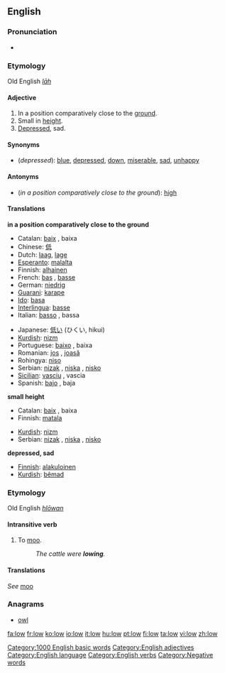 ==English==

{{rank|laid|cold|led|518|low|American|bad|forward}}

===Pronunciation===
*{{audio|en-us-low.ogg|Audio (US)}}

===Etymology===
Old English ''[[lāh]]''

====Adjective====
{{en-adj|er}}

# In a position comparatively close to the [[ground]].
# Small in [[height]].
# [[Depressed]], sad.

====Synonyms====
*(''depressed''): [[blue]], [[depressed]], [[down]], [[miserable]], [[sad]], [[unhappy]]

====Antonyms====
*(''in a position comparatively close to the ground''): [[high]]

====Translations====

'''in a position comparatively close to the ground'''
{{top}}
*Catalan: [[baix]] {{m}}, baixa {{f}}
*Chinese: [[低]]
*Dutch: [[laag]], [[lage]]
*[[Esperanto]]: [[malalta]]
*Finnish: [[alhainen]]
*French: [[bas]] {{m}}, [[basse]] {{f}}
*German: [[niedrig]]
*[[Guarani]]: [[karape]]
*[[Ido]]: [[basa]]
*[[Interlingua]]: [[basse]]
*Italian: [[basso]] {{m}}, bassa {{f}}
{{mid}}
*Japanese: [[低い]] (ひくい, hikui)
*[[Kurdish]]: [[nizm]]
*Portuguese: [[baixo]] {{m}}, baixa {{f}}
*Romanian: [[jos]] {{m}}, [[joasă]] {{f}}
*Rohingya: [[niso]]
*Serbian: [[nizak]] {{m}}, [[niska]] {{f}}, [[nisko]] {{n}}
*[[Sicilian]]: [[vasciu]] {{m}}, vascia {{f}}
*Spanish: [[bajo]] {{m}}, baja {{f}}
{{bottom}}

'''small height'''
{{top}}
*Catalan: [[baix]] {{m}}, baixa {{f}}
*Finnish: [[matala]]
{{mid}}
*[[Kurdish]]: [[nizm]]
*Serbian: [[nizak]] {{m}}, [[niska]] {{f}}, [[nisko]] {{n}}
{{bottom}}

'''depressed, sad'''
{{top}}
*[[Finnish]]: [[alakuloinen]]
*[[Kurdish]]: [[bêmad]]
{{mid}}
{{bottom}}

===Etymology===
Old English ''[[hlōwan]]''

====Intransitive verb====
{{en-verb}}

# To [[moo]].
#:''The cattle were '''lowing'''.''

====Translations====
''See'' [[moo]]

===Anagrams===
*[[owl]]

[[Category:1000 English basic words]]
[[Category:English adjectives]]
[[Category:English language]]
[[Category:English verbs]]
[[Category:Negative words]]

[[fa:low]]
[[fr:low]]
[[ko:low]]
[[io:low]]
[[it:low]]
[[hu:low]]
[[pt:low]]
[[fi:low]]
[[ta:low]]
[[vi:low]]
[[zh:low]]